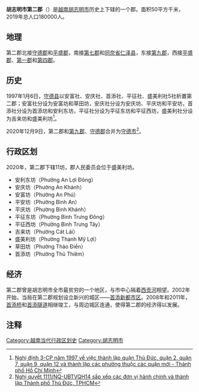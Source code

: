 '''胡志明市第二郡'''（{{lang-vi|Quận 2}}）是[[越南|越南]][[胡志明市|胡志明市]]历史上下辖的一个郡。面积50平方千米，2019年总人口180000人。

==地理==
第二郡北接[[守德郡|守德郡]]和[[平盛郡|平盛郡]]，南接[[胡志明市第七郡|第七郡]]和[[同奈省|同奈省]][[仁泽县|仁泽县]]，东接[[胡志明市第九郡|第九郡]]，西接[[平盛郡|平盛郡]]、[[胡志明市第一郡|第一郡]]和[[胡志明市第四郡|第四郡]]。

==历史==
1997年1月6日，[[守德县|守德县]]以安富社、安庆社、首添社、平征社、盛美利社5社析置第二郡；安富社分设为安富坊和草田坊，安庆社分设为安庆坊、平庆坊和平安坊，首添社分设为首添坊和安利东坊，平征社分设为平征东坊和平征西坊，盛美利社分设为吉来坊和盛美利坊<ref>[https://thuvienphapluat.vn/van-ban/Bat-dong-san/Nghi-dinh-3-CP-thanh-lap-quan-Thu-Duc-quan-2-quan-7-quan-9-quan-12-va-thanh-lap-cac-phuong-thuoc-quan-moi-Thanh-pho-Ho-Chi-Minh-40319.aspx Nghị định 3-CP năm 1997 về việc thành lập quận Thủ Đức, quận 2, quận 7, quận 9, quận 12 và thành lập các phường thuộc các quận mới - Thành phố Hồ Chí Minh]</ref>。

2020年12月9日，第二郡和[[胡志明市第九郡|第九郡]]、[[守德郡|守德郡]]合并为[[守德市|守德市]]<ref>[https://luatvietnam.vn/hanh-chinh/nghi-quyet-1111-nq-ubtvqh14-thanh-lap-thanh-pho-thu-duc-tphcm-195853-d1.html Nghị quyết 1111/NQ-UBTVQH14 sắp xếp các đơn vị hành chính và thành lập Thành phố Thủ Đức, TPHCM]</ref>。

==行政区划==
2020年，第二郡下辖11坊，郡人民委员会位于盛美利坊。
*安利东坊（Phường An Lợi Đông）
*安庆坊（Phường An Khánh）
*安富坊（Phường An Phú）
*平安坊（Phường Bình An）
*平庆坊（Phường Bình Khánh）
*平征东坊（Phường Bình Trưng Đông）
*平征西坊（Phường Bình Trưng Tây）
*吉来坊（Phường Cát Lái）
*盛美利坊（Phường Thạnh Mỹ Lợi）
*草田坊（Phường Thảo Điền）
*首添坊（Phường Thủ Thiêm）

==经济==
第二郡曾是胡志明市全市最贫穷的一个地区，与市中心隔着[[西贡河|西贡河]]相望。2002年开始，当局在第二郡规划设立新兴的城区——[[首添新都市区|首添新都市区]]。2008年和2011年，[[首添桥|首添桥]]和[[首添隧道|首添隧道]]相继竣工，与周边城区连通，使得第二郡的经济得以发展。

==注释==
{{reflist}}

[[Category:越南当代行政区划史|Category:越南当代行政区划史]]
[[Category:胡志明市|Category:胡志明市]]
